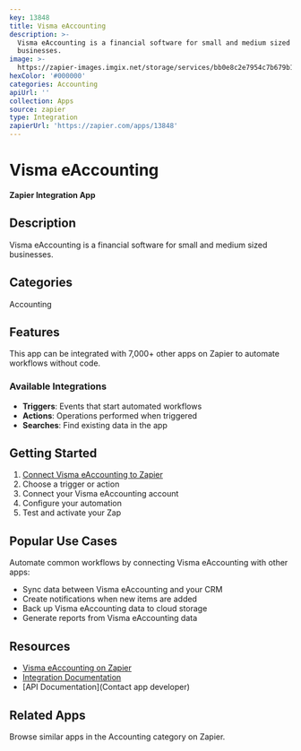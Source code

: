 ```yaml
---
key: 13848
title: Visma eAccounting
description: >-
  Visma eAccounting is a financial software for small and medium sized
  businesses.
image: >-
  https://zapier-images.imgix.net/storage/services/bb0e8c2e7954c7b679b1c14637070854.png?auto=format%2Ccompress&ixlib=python-3.0.0&q=50
hexColor: '#000000'
categories: Accounting
apiUrl: ''
collection: Apps
source: zapier
type: Integration
zapierUrl: 'https://zapier.com/apps/13848'
---
```

# Visma eAccounting

**Zapier Integration App**

## Description

Visma eAccounting is a financial software for small and medium sized businesses.

## Categories

Accounting

## Features

This app can be integrated with 7,000+ other apps on Zapier to automate workflows without code.

### Available Integrations

- **Triggers**: Events that start automated workflows
- **Actions**: Operations performed when triggered
- **Searches**: Find existing data in the app

## Getting Started

1. [Connect Visma eAccounting to Zapier](https://zapier.com/apps/13848)
2. Choose a trigger or action
3. Connect your Visma eAccounting account
4. Configure your automation
5. Test and activate your Zap

## Popular Use Cases

Automate common workflows by connecting Visma eAccounting with other apps:

- Sync data between Visma eAccounting and your CRM
- Create notifications when new items are added
- Back up Visma eAccounting data to cloud storage
- Generate reports from Visma eAccounting data

## Resources

- [Visma eAccounting on Zapier](https://zapier.com/apps/13848)
- [Integration Documentation](https://zapier.com/apps/13848/integrations)
- [API Documentation](Contact app developer)

## Related Apps

Browse similar apps in the Accounting category on Zapier.
